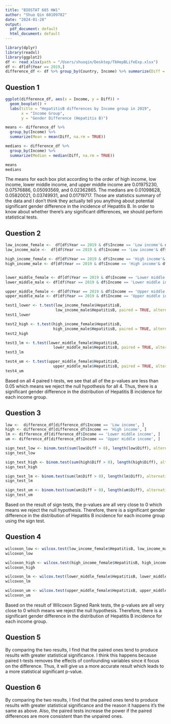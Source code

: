 ```yaml
---
title: "BIOSTAT 685 HW1"
author: "Shuo Qin 60109782"
date: "2024-01-28"
output:
  pdf_document: default
  html_document: default
---
```


```r
library(dplyr)
library(readxl)
library(ggplot2)
df <- read_xlsx(path = "/Users/shuoqin/Desktop/TbHepBLifeExp.xlsx")
df <- df[df$Year == 2019,]
difference_df <- df %>% group_by(Country, Income) %>% summarize(Diff = diff(HepatitisB))
```

## Question 1
```r
ggplot(difference_df, aes(x = Income, y = Diff)) +
  geom_boxplot() +
  labs(title = "HepatitisB differences by Income group in 2019",
       x = "Income Group",
       y = "Gender Difference (Hepatitis B)")
```


```r
means <- difference_df %>% 
  group_by(Income) %>% 
  summarize(Mean = mean(Diff, na.rm = TRUE))

medians <- difference_df %>% 
  group_by(Income) %>% 
  summarize(Median = median(Diff, na.rm = TRUE))

means
medians
```


The means for each box plot according to the order of high income, low income, lower middle income, and upper middle income are 0.01975230, 0.07576886, 0.05093569, and 0.02362865. The medians are 0.01098628, 0.05820021, 0.03749931, and 0.01719717. Those are statistics summary of the data and I don't think they actually tell you anything about potential significant gender difference in the incidence of Hepatitis B. In order to know about whether there's any significant differences, we should perform statistical tests.



## Question 2
```r
low_income_female <-  df[df$Year == 2019 & df$Income == 'Low income'& df$Gender == "Female", ]
low_income_male <-  df[df$Year == 2019 & df$Income == 'Low income'& df$Gender == "Male", ]

high_income_female <- df[df$Year == 2019 & df$Income == 'High income'& df$Gender == "Female", ]
high_income_male <- df[df$Year == 2019 & df$Income == 'High income'& df$Gender == "Male", ]


lower_middle_female <- df[df$Year == 2019 & df$Income == 'Lower middle income'& df$Gender == "Female",]
lower_middle_male <- df[df$Year == 2019 & df$Income == 'Lower middle income'& df$Gender == "Male",]

upper_middle_female <- df[df$Year == 2019 & df$Income == 'Upper middle income'& df$Gender == "Female",]
upper_middle_male <- df[df$Year == 2019 & df$Income == 'Upper middle income'& df$Gender == "Male",]
```


```r
test1_lower <- t.test(low_income_female$HepatitisB, 
                      low_income_male$HepatitisB, paired = TRUE, alternative = "two.sided")
test1_lower

test2_high <- t.test(high_income_female$HepatitisB, 
                     high_income_male$HepatitisB, paired = TRUE, alternative = "two.sided")
test2_high

test3_lm <- t.test(lower_middle_female$HepatitisB, 
                     lower_middle_male$HepatitisB, paired = TRUE, alternative = "two.sided")
test3_lm

test4_um <- t.test(upper_middle_female$HepatitisB, 
                     upper_middle_male$HepatitisB, paired = TRUE, alternative = "two.sided")
test4_um
```


Based on all 4 paired t-tests, we see that all of the p-values are less than 0.05 which means we reject the null hypothesis for all 4. Thus, there is a significant gender difference in the distribution of Hepatitis B incidence for each income group.



## Question 3
```r
low <-  difference_df[difference_df$Income == 'Low income', ]
high <- difference_df[difference_df$Income == 'High income', ]
lm <- difference_df[difference_df$Income == 'Lower middle income', ]
um <- difference_df[difference_df$Income == 'Upper middle income', ]

sign_test_low <- binom.test(sum(low$Diff > 0), length(low$Diff), alternative="two.sided") 
sign_test_low

sign_test_high <- binom.test(sum(high$Diff > 0), length(high$Diff), alternative="two.sided") 
sign_test_high

sign_test_lm <- binom.test(sum(lm$Diff > 0), length(lm$Diff), alternative="two.sided") 
sign_test_lm

sign_test_um <- binom.test(sum(um$Diff > 0), length(um$Diff), alternative="two.sided") 
sign_test_um
```



Based on the result of sign tests, the p-values are all very close to 0 which means we reject the null hypothesis. Therefore, there is a significant gender difference in the distribution of Hepatitis B incidence for each income group using the sign test.



## Question 4
```r
wilcoxon_low <- wilcox.test(low_income_female$HepatitisB, low_income_male$HepatitisB, paired=TRUE)
wilcoxon_low

wilcoxon_high <- wilcox.test(high_income_female$HepatitisB, high_income_male$HepatitisB, paired=TRUE)
wilcoxon_high

wilcoxon_lm <- wilcox.test(lower_middle_female$HepatitisB, lower_middle_male$HepatitisB, paired=TRUE)
wilcoxon_lm

wilcoxon_um <- wilcox.test(upper_middle_female$HepatitisB, upper_middle_male$HepatitisB, paired=TRUE)
wilcoxon_um
```


Based on the result of Wilcoxon Signed Rank tests, the p-values are all very close to 0 which means we reject the null hypothesis. Therefore, there is a significant gender difference in the distribution of Hepatitis B incidence for each income group.



## Question 5
By comparing the two results, I find that the paired ones tend to produce results with greater statistical significance. I think this happens because paired t-tests removes the effects of confounding variables since it focus on the difference. Thus, it will give us a more accurate result which leads to a more statistical significant p-value.




## Question 6
By comparing the two results, I find that the paired ones tend to produce results with greater statistical significance and the reason it happens it's the same as above. Also, the paired tests increase the power if the paired differences are more consistent than the unpaired ones.
